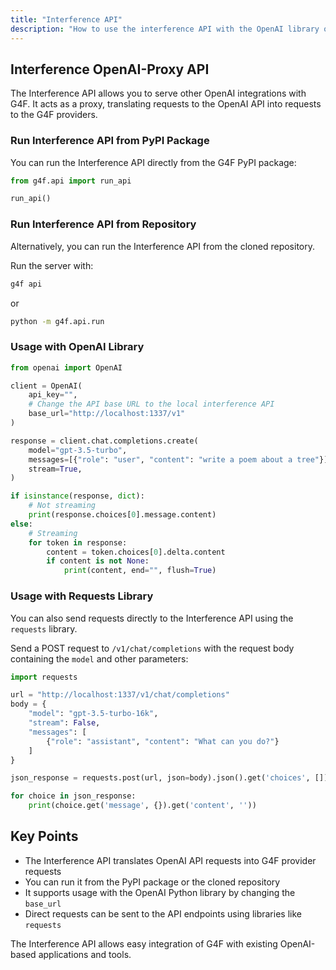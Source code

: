 ```yaml
---
title: "Interference API"
description: "How to use the interference API with the OpenAI library or requests"
---
```


## Interference OpenAI-Proxy API

The Interference API allows you to serve other OpenAI integrations with G4F. It acts as a proxy, translating requests to the OpenAI API into requests to the G4F providers.

### Run Interference API from PyPI Package

You can run the Interference API directly from the G4F PyPI package:

```python
from g4f.api import run_api

run_api()
```

### Run Interference API from Repository

Alternatively, you can run the Interference API from the cloned repository.

Run the server with:

```sh
g4f api
```

or

```sh
python -m g4f.api.run
```

### Usage with OpenAI Library

<Accordion title="Expand for example">
  
```python
from openai import OpenAI

client = OpenAI(
    api_key="",
    # Change the API base URL to the local interference API
    base_url="http://localhost:1337/v1"  
)

response = client.chat.completions.create(
    model="gpt-3.5-turbo",
    messages=[{"role": "user", "content": "write a poem about a tree"}],
    stream=True,
)

if isinstance(response, dict):
    # Not streaming
    print(response.choices[0].message.content)
else:
    # Streaming
    for token in response:
        content = token.choices[0].delta.content
        if content is not None:
            print(content, end="", flush=True)
```

</Accordion>

### Usage with Requests Library

You can also send requests directly to the Interference API using the `requests` library.

<Accordion title="Expand for example">
  
Send a POST request to `/v1/chat/completions` with the request body containing the `model` and other parameters:

```python
import requests

url = "http://localhost:1337/v1/chat/completions"
body = {
    "model": "gpt-3.5-turbo-16k", 
    "stream": False,
    "messages": [
        {"role": "assistant", "content": "What can you do?"}
    ]
}

json_response = requests.post(url, json=body).json().get('choices', [])

for choice in json_response:
    print(choice.get('message', {}).get('content', ''))
```

</Accordion>

## Key Points

- The Interference API translates OpenAI API requests into G4F provider requests
- You can run it from the PyPI package or the cloned repository 
- It supports usage with the OpenAI Python library by changing the `base_url`
- Direct requests can be sent to the API endpoints using libraries like `requests`

<Note>
The Interference API allows easy integration of G4F with existing OpenAI-based applications and tools.
</Note>